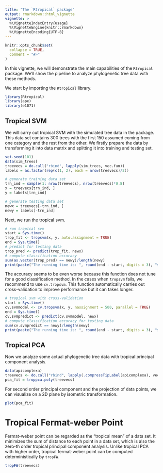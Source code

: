 ```yaml
---
title: "The `Rtropical` package"
output: rmarkdown::html_vignette
vignette: >
  %\VignetteIndexEntry{usage}
  %\VignetteEngine{knitr::rmarkdown}
  %\VignetteEncoding{UTF-8}
---
```


```r
knitr::opts_chunk$set(
  collapse = TRUE,
  comment = "#>"
)
``` 

In this vignette, we will demonstrate the main capabilities of the `Rtropical` package. We'll show the pipeline to analyze phylogenetic tree data with these methods. 

We start by importing the `Rtropical` library.

```r
library(Rtropical)
library(ape)
library(e1071)
```


## Tropical SVM   

We will carry out tropical SVM with the simulated tree data in the package. This data set contains 300 trees with the first 150 assumed coming from one category and the rest from the other. We firstly prepare the data by transforming it into data matrix and splitting it into training and testing set.
```r
set.seed(101)
data(sim_trees)
treevecs = do.call("rbind", lapply(sim_trees, vec.fun))
labels = as.factor(rep(c(1, 2), each = nrow(treevecs)/2))

# generate training data set
trn_ind = sample(1: nrow(treevecs), nrow(treevecs)*0.8)
x = treevecs[trn_ind, ]
y = labels[trn_ind]

# generate testing data set
newx = treevecs[-trn_ind, ]
newy = labels[-trn_ind]
``` 

Next, we run the tropical svm.
```r
# run tropical svm
start = Sys.time()
trop_fit <- tropsvm(x, y, auto.assignment = TRUE)
end = Sys.time()
# predict for testing data
trop_pred <- predict(trop_fit, newx)
# compute classification accuracy
sum(as.vector(trop_pred) == newy)/length(newy)
print(paste("The running time is: ", round(end - start, digits = 3), "s", sep = ""))
``` 
The accuracy seems to be even worse because this function does not tune for a good classification method. In the cases when `tropsvm` fails, we recommend to use `cv.tropsvm`. This function automatically carries out cross-validation to improve performance but it can takes longer.
```r
# tropical svm with cross-validation
start = Sys.time()
cv.svmmodel <- cv.tropsvm(x, y, nassignment = 500, parallel = TRUE)
end = Sys.time()
cv.svmpredict <- predict(cv.svmmodel, newx)
# compute classification accuracy for testing data
sum(cv.svmpredict == newy)/length(newy)
print(paste("The running time is: ", round(end - start, digits = 3), "s", sep = ""))
```


## Tropical PCA

Now we analyze some actual phylogenetic tree data with tropical principal component analysis.
```r
data(apicomplexa)
treevecs <- do.call("rbind", lapply(.compressTipLabel(apicomplexa), vec.fun))
pca_fit = troppca.poly(treevecs)
``` 

For second order principal component and the projection of data points, we can visualize on a 2D plane by isometric transformation.
```r
plot(pca_fit)
``` 

# Tropical Fermat-weber Point  

Fermat-weber point can be regarded as the "tropical mean" of a data set. It minimizes the sum of distance to each point in a data set, which is also the zero-th order tropical principal component analysis. Unlike tropical PCA with higher order, tropical fermat-weber point can be computed deterministically by `tropFW`. 
```r
tropFW(treevecs)
```
